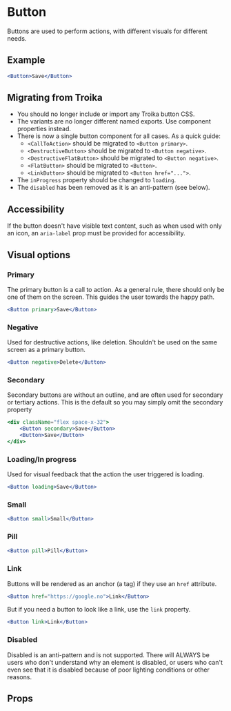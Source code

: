 
# Button

Buttons are used to perform actions, with different visuals for different needs.

## Example

```jsx example
<Button>Save</Button>
```

## Migrating from Troika

-   You should no longer include or import any Troika button CSS.
-   The variants are no longer different named exports. Use component properties
    instead.
-   There is now a single button component for all cases. As a quick guide:
    -   `<CallToAction>` should be migrated to `<Button primary>`.
    -   `<DestructiveButton>` should be migrated to `<Button negative>`.
    -   `<DestructiveFlatButton>` should be migrated to `<Button negative>`.
    -   `<FlatButton>` should be migrated to `<Button>`.
    -   `<LinkButton>` should be migrated to `<Button href="...">`.
-   The `inProgress` property should be changed to `loading`.
-   The `disabled` has been removed as it is an anti-pattern (see below).

## Accessibility

If the button doesn't have visible text content, such as when used with only an
icon, an `aria-label` prop must be provided for accessibility.

## Visual options

### Primary

The primary button is a call to action. As a general rule, there should only be
one of them on the screen. This guides the user towards the happy path.

```jsx example
<Button primary>Save</Button>
```

### Negative

Used for destructive actions, like deletion. Shouldn't be used on the same
screen as a primary button.

```jsx example
<Button negative>Delete</Button>
```

### Secondary

Secondary buttons are without an outline, and are often used for secondary or
tertiary actions. This is the default so you may simply omit the secondary
property

```jsx example
<div className="flex space-x-32">
    <Button secondary>Save</Button>
    <Button>Save</Button>
</div>
```

### Loading/In progress

Used for visual feedback that the action the user triggered is loading.

```jsx example
<Button loading>Save</Button>
```

### Small

```jsx example
<Button small>Small</Button>
```

### Pill

```jsx example
<Button pill>Pill</Button>
```

### Link

Buttons will be rendered as an anchor (a tag) if they use an `href` attribute.

```jsx example
<Button href="https://google.no">Link</Button>
```

But if you need a button to look like a link, use the `link` property.

```jsx example
<Button link>Link</Button>
```

### Disabled

Disabled is an anti-pattern and is not supported. There will ALWAYS be users who
don't understand why an element is disabled, or users who can't even see that it
is disabled because of poor lighting conditions or other reasons.

## Props

```props packages/button/src/component.tsx

```
